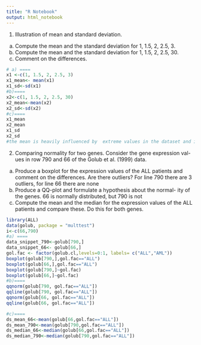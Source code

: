 ```yaml
---
title: "R Notebook"
output: html_notebook
---
```

1. Illustration of mean and standard deviation.
(a) Compute the mean and the standard deviation for 1, 1.5, 2, 2.5, 3.
(b) Compute the mean and the standard deviation for 1, 1.5, 2, 2.5, 30.
(c) Comment on the differences.

```r
# a) ====
x1 <-c(1, 1.5, 2, 2.5, 3)
x1_mean<- mean(x1)
x1_sd<-sd(x1)
#b)====
x2<-c(1, 1.5, 2, 2.5, 30)
x2_mean<-mean(x2)
x2_sd<-sd(x2)
#c)====
x1_mean
x2_mean
x1_sd
x2_sd
#the mean is heavily influenced by  extreme values in the dataset and is not a robust against spread

```
2. Comparing normality for two genes. Consider the gene expression val-
ues in row 790 and 66 of the Golub et al. (1999) data.
(a) Produce a boxplot for the expression values of the ALL patients
and comment on the differences. Are there outliers?
For line 790 there are 3 outliers, for line 66 there are none
(b) Produce a QQ-plot and formulate a hypothesis about the normal-
ity of the genes.
66 is normally distributed, but 790 is not
(c) Compute the mean and the median for the expression values of
the ALL patients and compare these. Do this for both genes.
```r
library(ALL)
data(golub, package = "multtest")
i<-c(66,790)
#a) ====
data_snippet_790<-golub[790,]
data_snippet_66<- golub[66,]
gol.fac <- factor(golub.cl,levels=0:1, labels= c("ALL","AML"))
boxplot(golub[790,],gol.fac=="ALL")
boxplot(golub[66,],gol.fac=="ALL")
boxplot(golub[790,]~gol.fac)
boxplot(golub[66,]~gol.fac)
#b)====
qqnorm(golub[790, gol.fac=="ALL"])
qqline(golub[790, gol.fac=="ALL"])
qqnorm(golub[66, gol.fac=="ALL"])
qqline(golub[66, gol.fac=="ALL"])

#c)====
ds_mean_66<-mean(golub[66,gol.fac=="ALL"])
ds_mean_790<-mean(golub[790,gol.fac=="ALL"])
ds_median_66<-median(golub[66,gol.fac=="ALL"])
ds_median_790<-median(golub[790,gol.fac=="ALL"])

```

